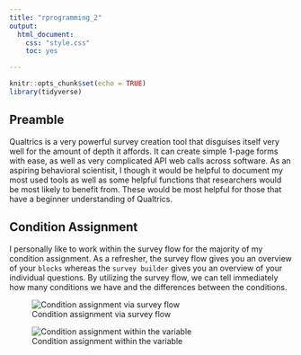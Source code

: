 ```yaml
---
title: "rprogramming_2"
output:
  html_document:
    css: "style.css"
    toc: yes

---
```


```r
knitr::opts_chunk$set(echo = TRUE)
library(tidyverse)
```


## Preamble

Qualtrics is a very powerful survey creation tool that disguises itself very well for the amount of depth it affords. It can create simple 1-page forms with ease, as well as very complicated API web calls across software. As an aspiring behavioral scientisit, I though it would be helpful to document my most used tools as well as some helpful functions that researchers would be most likely to benefit from. These would be most helpful for those that have a beginner understanding of Qualtrics.

## Condition Assignment

I personally like to work within the survey flow for the majority of my condition assignment. As a refresher, the survey flow gives you an overview of your `blocks` whereas the `survey builder` gives you an overview of your individual questions. By utilizing the survey flow, we can tell immediately how many conditions we have and the differences between the conditions.



![Condition assignment via survey flow](C:/Users/jcerv/OneDrive - UCLA IT Services/Documents/GitHub/jcervantez.github.io/markdown/condition-assignment.png)


![Condition assignment within the variable](C:/Users/jcerv/OneDrive - UCLA IT Services/Documents/GitHub/jcervantez.github.io/markdown/condition assignment within the variable.png)